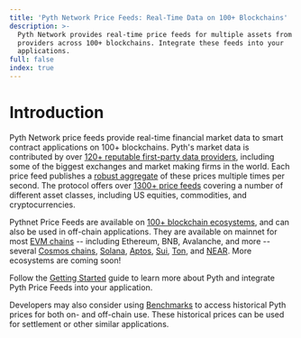 ```yaml
---
title: 'Pyth Network Price Feeds: Real-Time Data on 100+ Blockchains'
description: >-
  Pyth Network provides real-time price feeds for multiple assets from data
  providers across 100+ blockchains. Integrate these feeds into your
  applications.
full: false
index: true
---
```

# Introduction

Pyth Network price feeds provide real-time financial market data to smart contract applications on 100+ blockchains.
Pyth's market data is contributed by over [120+ reputable first-party data providers](https://insights.pyth.network/publishers?utm_source=docs), including some of the biggest exchanges and market making firms in the world.
Each price feed publishes a [robust aggregate](price-feeds/how-pyth-works/price-aggregation) of these prices multiple times per second.
The protocol offers over [1300+ price feeds](https://pyth.network/price-feeds/) covering a number of different asset classes, including US equities, commodities, and cryptocurrencies.

Pythnet Price Feeds are available on [100+ blockchain ecosystems](./price-feeds/contract-addresses), and can also be used in off-chain applications.
They are available on mainnet for most [EVM chains](price-feeds/use-real-time-data/evm.md) -- including Ethereum, BNB, Avalanche, and more --several [Cosmos chains](price-feeds/use-real-time-data/cosmwasm.md), [Solana](https://docs.pyth.network/price-feeds/use-real-time-data/solana),
[Aptos](price-feeds/use-real-time-data/aptos.md), [Sui](price-feeds/use-real-time-data/sui.md), [Ton](price-feeds/use-real-time-data/ton.md), and [NEAR](price-feeds/use-real-time-data/near.md).
More ecosystems are coming soon!

Follow the [Getting Started](price-feeds/getting-started.mdx) guide to learn more about Pyth and integrate Pyth Price Feeds into your application.

Developers may also consider using [Benchmarks](../benchmarks) to access historical Pyth prices for both on- and off-chain use.
These historical prices can be used for settlement or other similar applications.
